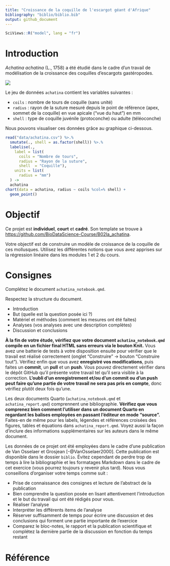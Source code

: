 ```yaml
---
title: "Croissance de la coquille de l'escargot géant d'Afrique"
bibliography: "biblio/biblio.bib"
output: github_document
---
```


```r
SciViews::R("model", lang = "fr")
```

# Introduction

*Achatina achatina* (L., 1758) a été étudié dans le cadre d'un travail de modélisation de la croissance des coquilles d'escargots gastéropodes.

![](images/achatina.png)

Le jeu de données `achatina` contient les variables suivantes :

-   `coils` : nombre de tours de coquille (sans unité)
-   `radius` : rayon de la suture mesuré depuis le point de référence (apex, sommet de la coquille) en vue apicale ("vue du haut") en mm
-   `shell` : type de coquille juvénile (protoconche) ou adulte (téléoconche)

Nous pouvons visualiser ces données grâce au graphique ci-dessous.

```r
read("data/achatina.csv") %>.%
  smutate(., shell = as.factor(shell)) %>.%
  labelise(.,
    label = list(
      coils = "Nombre de tours",
      radius = "Rayon de la suture",
      shell  = "Coquille"),
    units = list(
      radius = "mm")
  ) ->
  achatina
chart(data = achatina, radius ~ coils %col=% shell) +
  geom_point()
```

# Objectif

Ce projet est **individuel**, **court** et **cadré**. Son template se trouve à <https://github.com/BioDataScience-Course/B02Ia_achatina>.

Votre objectif est de construire un modèle de croissance de la coquille de ces mollusques. Utilisez les différentes notions que vous avez apprises sur la régression linéaire dans les modules 1 et 2 du cours.

# Consignes

Complétez le document `achatina_notebook.qmd`.

Respectez la structure du document.

-   Introduction
-   But (quelle est la question posée ici ?)
-   Matériel et méthodes (comment les mesures ont été faites)
-   Analyses (vos analyses avec une description complètes)
-   Discussion et conclusions

**À la fin de votre étude, vérifiez que votre document `achatina_notebook.qmd` compile en un fichier final HTML sans erreurs via le bouton Knit.** Vous avez une batterie de tests à votre disposition ensuite pour vérifier que le travail est réalisé correctement (onglet "Construire" -> bouton "Construire tout"). Vérifiez enfin que vous avez **enregistré vos modifications**, puis faites un **commit**, un **pull** et un **push**. Vous pouvez directement vérifier dans le dépôt GitHub qu'il présente votre travail tel qu'il sera visible à la correction. **L'oubli d'un enregistrement et/ou d'un commit ou d'un push peut faire qu'une partie de votre travail ne sera pas pris en compte**, donc vérifiez plutôt deux fois qu'une.

Les deux documents Quarto (`achatina_notebook.qmd` et `achatina_report.qmd`) comprennent une bibliographie. **Vérifiez que vous comprenez bien comment l'utiliser dans un document Quarto en regardant les balises employées en passant l'éditeur en mode "source".** Faites-en de même pour les labels, légendes et références croisées des figures, tables et équations dans `achatina_report.qmd`. Voyez aussi la façon d'inclure des informations supplémentaires sur les auteurs dans le même document.

Les données de ce projet ont été employées dans le cadre d'une publication de Van Osselaer et Grosjean [-@VanOsselaer2000]. Cette publication est disponible dans le dossier `biblio`. Évitez cependant de perdre trop de temps à lire la bibliographie et les formatages Markdown dans le cadre de cet exercice (vous pourrez toujours y revenir plus tard). Nous vous conseillons d'organiser votre temps comme suit :

-   Prise de connaissance des consignes et lecture de l'abstract de la publication
-   Bien comprendre la question posée en lisant attentivement l'introduction et le but du travail qui ont été rédigés pour vous.
-   Réaliser l'analyse
-   Interpréter les différents items de l'analyse
-   Réserver suffisamment de temps pour écrire une discussion et des conclusions qui forment une partie importante de l'exercice
-   Comparez le bloc-notes, le rapport et la publication scientifique et complétez la dernière partie de la discussion en fonction du temps restant

# Référence {.unnumbered}
